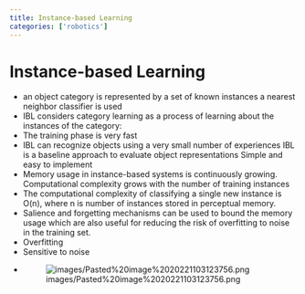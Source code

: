 ```yaml
---
title: Instance-based Learning
categories: ['robotics']
---
```


# Instance-based Learning
- an object category is represented by a set of known instances a nearest neighbor classifier is used
- IBL considers category learning as a process of learning about the instances of the category:
- The training phase is very fast
- IBL can recognize objects using a very small number of experiences IBL is a baseline approach to evaluate object representations Simple and easy to implement
- Memory usage in instance-based systems is continuously growing. Computational complexity grows with the number of training instances
- The computational complexity of classifying a single new instance is O(n), where n is number of instances stored in perceptual memory.
- Salience and forgetting mechanisms can be used to bound the memory usage which are also useful for reducing the risk of overfitting to noise in the training set.
- Overfitting
- Sensitive to noise
- ![images/Pasted%20image%2020221103123756.png](images/Pasted%20image%2020221103123756.png)



